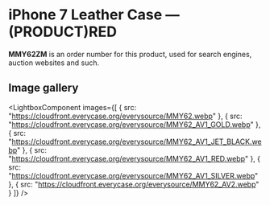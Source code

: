 
# iPhone 7 Leather Case — (PRODUCT)RED

<Callout type='info' emoji='👉🏻'>**MMY62ZM** is an order number for this product, used for search engines, auction websites and such.</Callout>

## Image gallery

<LightboxComponent
    images={[
      {
        src: "https://cloudfront.everycase.org/everysource/MMY62.webp"
      },
      {
        src: "https://cloudfront.everycase.org/everysource/MMY62_AV1_GOLD.webp"
      },
      {
        src: "https://cloudfront.everycase.org/everysource/MMY62_AV1_JET_BLACK.webp"
      },
      {
        src: "https://cloudfront.everycase.org/everysource/MMY62_AV1_RED.webp"
      },
      {
        src: "https://cloudfront.everycase.org/everysource/MMY62_AV1_SILVER.webp"
      },
      {
        src: "https://cloudfront.everycase.org/everysource/MMY62_AV2.webp"
      }
    ]}
  />
